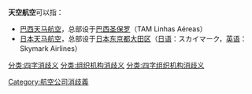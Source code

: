 '''天空航空'''可以指：
*[[巴西天马航空|巴西天马航空]]，总部设于[[巴西|巴西]][[圣保罗|圣保罗]]（TAM Linhas Aéreas）
*[[天马航空|日本天马航空]]，总部设于[[日本|日本]][[东京都|东京都]][[大田区|大田区]]（[[日语|日语]]：スカイマーク，[[英语|英语]]：Skymark Airlines）

{{disambig}}
[[Category:航空公司消歧義|Category:航空公司消歧義]]
[[分类:四字消歧义|分类:四字消歧义]]
[[分类:组织机构消歧义|分类:组织机构消歧义]]
[[分类:四字组织机构消歧义|分类:四字组织机构消歧义]]